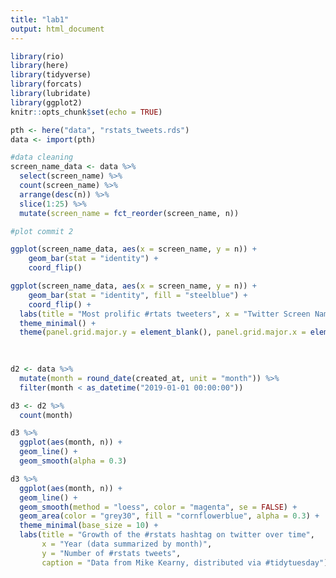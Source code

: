 ```yaml
---
title: "lab1"
output: html_document
---
```


```r

library(rio)
library(here)
library(tidyverse)
library(forcats)
library(lubridate)
library(ggplot2)
knitr::opts_chunk$set(echo = TRUE)


```


```r

pth <- here("data", "rstats_tweets.rds")
data <- import(pth)

```

```r

#data cleaning 
screen_name_data <- data %>% 
  select(screen_name) %>% 
  count(screen_name) %>% 
  arrange(desc(n)) %>% 
  slice(1:25) %>% 
  mutate(screen_name = fct_reorder(screen_name, n))

#plot commit 2

ggplot(screen_name_data, aes(x = screen_name, y = n)) +
    geom_bar(stat = "identity") +
    coord_flip()

```
```r
ggplot(screen_name_data, aes(x = screen_name, y = n)) +
    geom_bar(stat = "identity", fill = "steelblue") +
    coord_flip() + 
  labs(title = "Most prolific #rtats tweeters", x = "Twitter Screen Name", y = "Count", subtitle = "Top 25 screen names displayed", caption = "Data from Mike Kearny, distributed via #tidytuesday") +
  theme_minimal() +
  theme(panel.grid.major.y = element_blank(), panel.grid.major.x = element_line(color = "grey"))
  
  
```

```r

d2 <- data %>%
  mutate(month = round_date(created_at, unit = "month")) %>%
  filter(month < as_datetime("2019-01-01 00:00:00"))

d3 <- d2 %>%
  count(month)

d3 %>%
  ggplot(aes(month, n)) +
  geom_line() +
  geom_smooth(alpha = 0.3)

```


```r

d3 %>%
  ggplot(aes(month, n)) +
  geom_line() +
  geom_smooth(method = "loess", color = "magenta", se = FALSE) +
  geom_area(color = "grey30", fill = "cornflowerblue", alpha = 0.3) +
  theme_minimal(base_size = 10) +
  labs(title = "Growth of the #rstats hashtag on twitter over time",
       x = "Year (data summarized by month)",
       y = "Number of #rstats tweets",
       caption = "Data from Mike Kearny, distributed via #tidytuesday")

```

